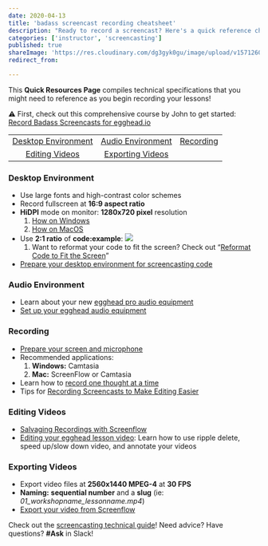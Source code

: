 ```yaml
---
date: 2020-04-13
title: 'badass screencast recording cheatsheet'
description: "Ready to record a screencast? Here's a quick reference cheatsheet that you can use to make sure your environment is top-notch and ready to go!"
categories: ['instructor', 'screencasting']
published: true
shareImage: 'https://res.cloudinary.com/dg3gyk0gu/image/upload/v1571260698/og-image-assets/share_image_screencasting.png'
redirect_from:

---
```

This **Quick Resources Page** compiles technical specifications that you might need to reference as you begin recording your lessons!

⚠️ First, check out this comprehensive course by John to get started: [Record Badass Screencasts for egghead.io](https://egghead.io/courses/record-badass-screencasts-for-egghead-io)

|     |     |      |
|:-----:|:-----:|:------:|
|[Desktop Environment](#desktop-environment)|[Audio Environment](#audio-environment)|[Recording](#recording)|
|[Editing Videos](#editing-videos)|[Exporting Videos](#exporting-videos)|

### Desktop Environment
- Use large fonts and high-contrast color schemes
- Record fullscreen at **16:9 aspect ratio**
- **HiDPI** mode on monitor: **1280x720 pixel** resolution
    1. [How on Windows](screencasting/screen-setup#dpi-scaling-on-windows)
    2. [How on MacOS](screencasting/screen-setup#access-hidpi-mode-on-macos)
- Use **2:1 ratio** of **code:example**:
![](https://lh5.googleusercontent.com/yFu1UkYEzFM_zbwuf6kxZU5WuUwc_zhkaJY6uDSwk32Tega5Mj6rNukMByPiNZseZVyQgxPcRVsB07yh5R6IkiBUHnkm4mtAB9XOGJ4wt3qX0ZYcKw1kTVp0VJ-qNb9wJyctddH4)
  1. Want to reformat your code to fit the screen? Check out “[Reformat Code to Fit the Screen](https://egghead.io/lessons/egghead-reformat-code-to-fit-the-screen)”
- [Prepare your desktop environment for screencasting code](https://howtoegghead.com/instructor/screencasting/screen-setup/)
### Audio Environment
- Learn about your new [egghead pro audio equipment](screencasting/audio-equipment/)
- [Set up your egghead audio equipment](https://egghead.io/lessons/tools-setup-egghead-audio-gear-to-record-lessons/)
### Recording
- [Prepare your screen and microphone](https://egghead.io/lessons/tools-prepare-to-record-screen-resolution-and-mic-check/)
- Recommended applications:
  1. **Windows:** Camtasia
  2. **Mac:** ScreenFlow or Camtasia
- Learn how to [record one thought at a time](https://egghead.io/lessons/tools-record-one-thought-at-a-time/)
- Tips for [Recording Screencasts to Make Editing Easier](screencasting/pre-editing/)
### Editing Videos
- [Salvaging Recordings with Screenflow](https://egghead.io/playlists/salvaging-recordings-with-screenflow-1402a37c)
- [Editing your egghead lesson video](screencasting/editing/): Learn how to use ripple delete, speed up/slow down video, and annotate your videos
### Exporting Videos
- Export video files at **2560x1440 MPEG-4** at **30 FPS**
- **Naming:** **sequential number** and a **slug** (ie: *01_workshopname_lessonname.mp4*)
- [Export your video from Screenflow](screencasting/export-screenflow/)

Check out the [screencasting technical guide](screencasting)! Need advice? Have questions? **#Ask** in Slack!
